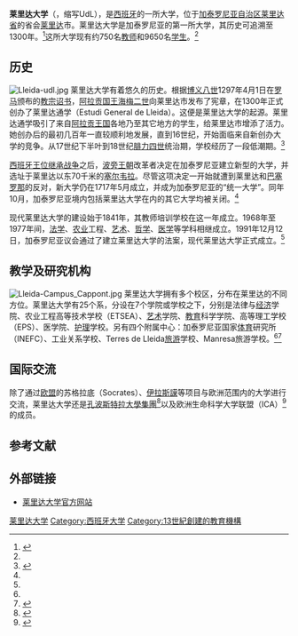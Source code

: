 {{noteTA
|1=zh:莱里达; zh-hant:雷里達;
|2=zh:加泰罗尼亚; zh-hant:加泰隆尼亞;
|3=zh:阿拉贡; zh-hant:亞拉岡;
}}
{{coord|41|37|42|N|00|35|49|E|display=title|type:edu}}
{{University
|name            = 莱里达大学
|native_name     = Universitat de Lleida
|latin_name      = 
|image           = Estelada rectorat Universitat de Lleida.jpg
|motto           = 
|established     = 1300年
|type            = 公立
|endowment       = 
|president       = Joan Viñas
|faculty         = 750<ref name="presentation">{{cite web |url=http://www.udl.cat/en/udl/presentation.html |title=University of Lleida. Presentation |publisher=莱里达大学 |date= |accessdate=2009年1月7日 |language=en |archive-url=https://web.archive.org/web/20070430052440/http://www.udl.cat/en/udl/presentation.html |archive-date=2007年4月30日 |dead-url=yes }}</ref>
|staff           = 
|students        = 9650<ref name="presentation"/>
|undergrad       = 
|postgrad        = 
|doctoral        = 
|city            = [[莱里达|莱里达]]
|state           = [[加泰罗尼亚|加泰罗尼亚]]
|country         = [[西班牙|西班牙]]
|campus          = 
|mascot          = 
|religion        = 
|affiliations    = Compostela、ICA
|footnotes       = 
|website         = http://www.udl.cat/
|address         = 
|logo            = 
}}
'''莱里达大学'''（{{lang-ca|Universitat de Lleida}}，缩写UdL），是[[西班牙|西班牙]]的一所大学，位于[[加泰罗尼亚自治区|加泰罗尼亚自治区]][[莱里达省|莱里达省]]的省会[[莱里达|莱里达]]市。莱里达大学是加泰罗尼亚的第一所大学，其历史可追溯至1300年。<ref name="acup">{{cite web |url=http://www.acup.cat/index.php?option=com_content&task=view&id=45&Itemid=100 |title=Universitat de Lleida |publisher=Associació Catalana d'Universitats Públiques |date= |accessdate=2009年1月7日 |language=en |archive-date=2016年3月4日 |archive-url=https://web.archive.org/web/20160304112833/http://www.acup.cat/index.php?option=com_content&task=view&id=45&Itemid=100 |dead-url=no }}</ref>这所大学现有约750名[[教师|教师]]和9650名[[学生|学生]]。<ref name="presentation"/>

== 历史 ==
[[File:Lleida-udl.jpg|thumb]]
莱里达大学有着悠久的历史。根据[[博义八世|博义八世]]1297年4月1日在[[罗马|罗马]]颁布的[[教宗诏书|教宗诏书]]，[[阿拉贡君主列表|阿拉贡国王]][[海梅二世|海梅二世]]向莱里达市发布了宪章，在1300年正式创办了莱里达通学（Estudi General de Lleida）。这便是莱里达大学的起源。莱里达通学吸引了来自[[阿拉贡王国|阿拉贡王国]]各地乃至其它地方的学生，给莱里达市增添了活力。她创办后的最初几百年一直较顺利地发展，直到16世纪，开始面临来自新创办大学的竞争。从17世纪下半叶到18世纪[[腓力四世_(西班牙)|腓力四世]]统治期，学校经历了一段低潮期。<ref name="history">{{cite web |url=http://www.udl.cat/en/udl/history.html |title=A UNIVERSITY FOUNDED OVER 700 YEARS AGO |publisher=莱里达大学 |date= |accessdate=2009年1月7日 |language=en |archive-url=https://web.archive.org/web/20090903110442/http://www.udl.cat/en/udl/history.html |archive-date=2009年9月3日 |dead-url=yes }}</ref>

[[西班牙王位继承战争|西班牙王位继承战争]]之后，[[西班牙波旁王朝|波旁王朝]]改革者决定在加泰罗尼亚建立新型的大学，并选址于莱里达以东70千米的[[塞尔韦拉|塞尔韦拉]]。尽管这项决定一开始就遭到莱里达和[[巴塞罗那|巴塞罗那]]的反对，新大学仍在1717年5月成立，并成为加泰罗尼亚的“统一大学”。同年10月，加泰罗尼亚境内包括莱里达大学在内的其它大学均被关闭。<ref name="history"/>

现代莱里达大学的建设始于1841年，其教师培训学校在这一年成立。1968年至1977年间，[[法学|法学]]、[[农业|农业]]工程、[[艺术|艺术]]、[[哲学|哲学]]、[[医学|医学]]等学科相继成立。1991年12月12日，加泰罗尼亚议会通过了建立莱里达大学的法案，现代莱里达大学正式成立。<ref name="history"/>

== 教学及研究机构 ==
[[File:Lleida-Campus_Cappont.jpg|thumb]]
莱里达大学拥有多个校区，分布在莱里达的不同方位。莱里达大学有25个系，分设在7个学院或学校之下，分别是法律与[[经济学|经济]]学院、农业工程高等技术学校（ETSEA）、[[艺术|艺术]]学院、[[教育|教育]]科学学院、高等理工学校（EPS）、医学院、[[护理学|护理]]学校。另有四个附属中心：加泰罗尼亚国家[[体育|体育]]研究所（INEFC）、工业关系学校、Terres de Lleida[[旅游|旅游]]学校、Manresa旅游学校。<ref name="presentation"/><ref name="dept">{{cite web |url=http://www.udl.cat/en/udl/structure_departments.html |title=University of Lleida. Departments |publisher=莱里达大学 |date= |accessdate=2009年1月7日 |language=en |archive-url=https://web.archive.org/web/20080925033320/http://www.udl.cat/en/udl/structure_departments.html |archive-date=2008年9月25日 |dead-url=yes }}</ref>

== 国际交流 ==
除了通过[[欧盟|欧盟]]的苏格拉底（Socrates）、[[伊拉斯謨計劃|伊拉斯謨]]等项目与欧洲范围内的大学进行交流，莱里达大学还是[[孔波斯特拉大學集團|孔波斯特拉大學集團]]<ref name="compostela">{{cite web |url=http://193.144.81.250/index.php?option=com_facileforms&Itemid=104 |title=Lleida University |publisher=Grupo Compostela de Universidades |date= |accessdate=2009年1月7日 |language=en |archive-date=2008年12月19日 |archive-url=https://web.archive.org/web/20081219173730/http://193.144.81.250/index.php?option=com_facileforms&Itemid=104 |dead-url=yes }}</ref>以及欧洲生命科学大学联盟（ICA）<ref name="ica">{{cite web |url=http://www.boku.ac.at/ica/members.htm |title=members |publisher=Association for European Life Sciences Universities (ICA) |date= |accessdate=2009年1月7日 |language=en |deadurl=yes |archiveurl=https://web.archive.org/web/20050524234703/http://www.boku.ac.at/ica/members.htm |archivedate=2005年5月24日 }}</ref>的成员。

== 参考文献 ==
{{portal|西班牙|大学}}
{{reflist|2}}

== 外部链接 ==
{{Commonscat|University of Lleida}}
* {{Ca icon}}{{Es icon}}{{En icon}}[http://www.udl.cat/ 莱里达大学官方网站] {{Wayback|url=http://www.udl.cat/ |date=20160225050248 }}
{{西班牙大学|state=collapsed}}
{{Authority control}}
{{DEFAULTSORT:Lleida}}
[[Category:莱里达大学|]]
[[Category:西班牙大学|Category:西班牙大学]]
[[Category:13世紀創建的教育機構|Category:13世紀創建的教育機構]]